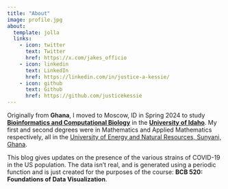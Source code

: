 ```yaml
---
title: "About"
image: profile.jpg
about:
  template: jolla
  links:
    - icon: twitter
      text: Twitter
      href: https://x.com/jakes_officio
    - icon: linkedin
      text: LinkedIn
      href: https://linkedin.com/in/justice-a-kessie/
    - icon: github
      text: Github
      href: https://github.com/justicekessie
---
```


Originally from **Ghana**, I moved to Moscow, ID in Spring 2024 to study [**Bioinformatics and Computational Biology**](https://www.uidaho.edu/sci/bcb) in the [**University of Idaho**](https://www.uidaho.edu/). My first and second degrees were in Mathematics and Applied Mathematics respectively, all in the [University of Energy and Natural Resources, Sunyani, Ghana](https://www.uenr.edu.gh/).

This blog gives updates on the presence of the various strains of COVID-19 in the US population. The data isn't real, and is generated using a periodic function and is just created for the purposes of the course: **BCB 520: Foundations of Data Visualization**.
